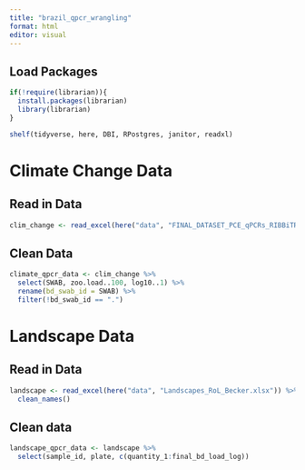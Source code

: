 ```yaml
---
title: "brazil_qpcr_wrangling"
format: html
editor: visual
---
```


## Load Packages

```r

if(!require(librarian)){
  install.packages(librarian)
  library(librarian)
}

shelf(tidyverse, here, DBI, RPostgres, janitor, readxl)

```

# Climate Change Data

## Read in Data
```r

clim_change <- read_excel(here("data", "FINAL_DATASET_PCE_qPCRs_RIBBiTR.xlsx"))


```

## Clean Data
```r

climate_qpcr_data <- clim_change %>% 
  select(SWAB, zoo.load..100, log10..1) %>% 
  rename(bd_swab_id = SWAB) %>% 
  filter(!bd_swab_id == ".")

```


# Landscape Data

## Read in Data
```r

landscape <- read_excel(here("data", "Landscapes_RoL_Becker.xlsx")) %>% 
  clean_names()

```

## Clean data
```r

landscape_qpcr_data <- landscape %>% 
  select(sample_id, plate, c(quantity_1:final_bd_load_log))


```


